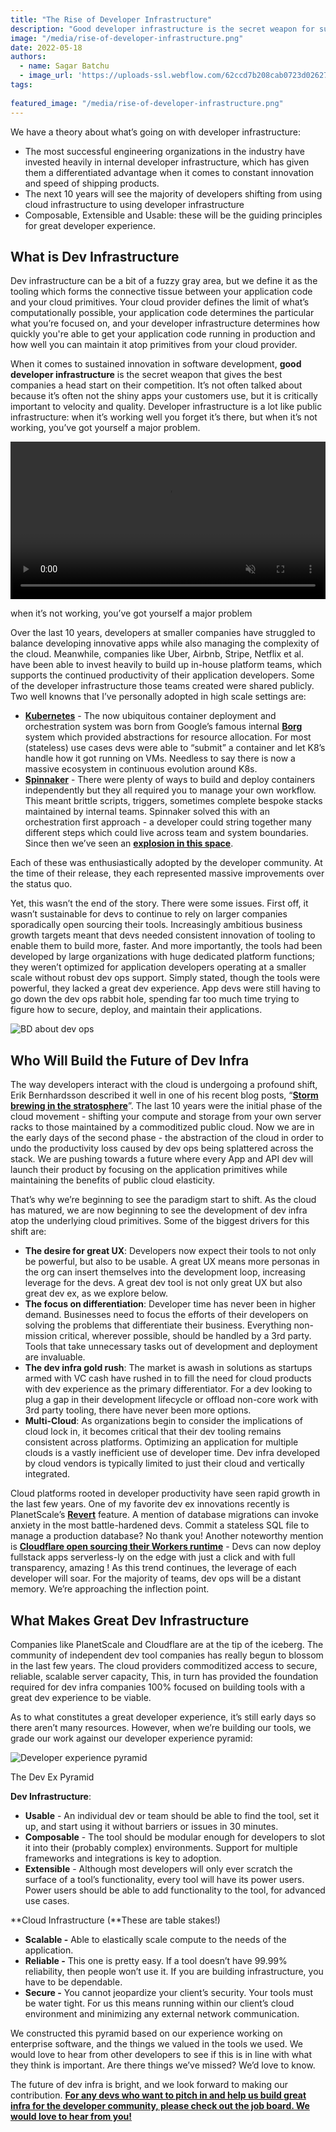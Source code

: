 ```yaml
---
title: "The Rise of Developer Infrastructure"
description: "Good developer infrastructure is the secret weapon for sustained innovation in software development. Don't let your competition get ahead."
image: "/media/rise-of-developer-infrastructure.png"
date: 2022-05-18
authors:
  - name: Sagar Batchu
  - image_url: 'https://uploads-ssl.webflow.com/62ccd7b208cab0723d026273/62cdf303b28bf9598d7a6b63_sagar_headshot-p-500.jpeg'
tags:
  
featured_image: "/media/rise-of-developer-infrastructure.png"
---
```


We have a theory about what’s going on with developer infrastructure:

- The most successful engineering organizations in the industry have invested heavily in internal developer infrastructure, which has given them a differentiated advantage when it comes to constant innovation and speed of shipping products.
- The next 10 years will see the majority of developers shifting from using cloud infrastructure to using developer infrastructure
- Composable, Extensible and Usable: these will be the guiding principles for great developer experience.

## What is Dev Infrastructure

Dev infrastructure can be a bit of a fuzzy gray area, but we define it as the tooling which forms the connective tissue between your application code and your cloud primitives. Your cloud provider defines the limit of what’s computationally possible, your application code determines the particular what you’re focused on, and your developer infrastructure determines how quickly you're able to get your application code running in production and how well you can maintain it atop primitives from your cloud provider.

When it comes to sustained innovation in software development, **good** **developer infrastructure** is the secret weapon that gives the best companies a head start on their competition. It’s not often talked about because it’s often not the shiny apps your customers use, but it is critically important to velocity and quality. Developer infrastructure is a lot like public infrastructure: when it’s working well you forget it’s there, but when it’s not working, you’ve got yourself a major problem.


  <video controls={false} loop={true} autoPlay={true} muted={true} width="100%" alt="Train falling down in a river">
    <source src={portal_url_1} type="video/mp4" />
  </video>

when it’s not working, you’ve got yourself a major problem

Over the last 10 years, developers at smaller companies have struggled to balance developing innovative apps while also managing the complexity of the cloud. Meanwhile, companies like Uber, Airbnb, Stripe, Netflix et al. have been able to invest heavily to build up in-house platform teams, which supports the continued productivity of their application developers. Some of the developer infrastructure those teams created were shared publicly. Two well knowns that I’ve personally adopted in high scale settings are:

- [**Kubernetes**](https://kubernetes.io/) - The now ubiquitous container deployment and orchestration system was born from Google’s famous internal [**Borg**](https://kubernetes.io/blog/2015/04/borg-predecessor-to-kubernetes/) system which provided abstractions for resource allocation. For most (stateless) use cases devs were able to “submit” a container and let K8’s handle how it got running on VMs. Needless to say there is now a massive ecosystem in continuous evolution around K8s.  
- [**Spinnaker**](https://spinnaker.io/) - There were plenty of ways to build and deploy containers independently but they all required you to manage your own workflow. This meant brittle scripts, triggers, sometimes complete bespoke stacks maintained by internal teams. Spinnaker solved this with an orchestration first approach - a developer could string together many different steps which could live across team and system boundaries. Since then we’ve seen an [**explosion in this space**](https://landscape.cd.foundation/).

Each of these was enthusiastically adopted by the developer community. At the time of their release, they each represented massive improvements over the status quo.  

Yet, this wasn’t the end of the story. There were some issues. First off, it wasn’t sustainable for devs to continue to rely on larger companies sporadically open sourcing their tools. Increasingly ambitious business growth targets meant that devs needed consistent innovation of tooling to enable them to build more, faster. And more importantly, the tools had been developed by large organizations with huge dedicated platform functions; they weren’t optimized for application developers operating at a smaller scale without robust dev ops support. Simply stated, though the tools were powerful, they lacked a great dev experience. App devs were still having to go down the dev ops rabbit hole, spending far too much time trying to figure how to secure, deploy, and maintain their applications.

![BD about dev ops](./assets/rise-of-developer-infrastructure-image-02.png)

## Who Will Build the Future of Dev Infra

The way developers interact with the cloud is undergoing a profound shift, Erik Bernhardsson described it well in one of his recent blog posts, “[**Storm brewing in the stratosphere**](https://erikbern.com/2021/11/30/storm-in-the-stratosphere-how-the-cloud-will-be-reshuffled.html)”. The last 10 years were the initial phase of the cloud movement - shifting your compute and storage from your own server racks to those maintained by a commoditized public cloud. Now we are in the early days of the second phase - the abstraction of the cloud in order to undo the productivity loss caused by dev ops being splattered across the stack. We are pushing towards a future where every App and API dev will launch their product by focusing on the application primitives while maintaining the benefits of public cloud elasticity.

That’s why we’re beginning to see the paradigm start to shift. As the cloud has matured, we are now beginning to see the development of dev infra atop the underlying cloud primitives. Some of the biggest drivers for this shift are:

- **The desire for great UX**: Developers now expect their tools to not only be powerful, but also to be usable. A great UX means more personas in the org can insert themselves into the development loop, increasing leverage for the devs. A great dev tool is not only great UX but also great dev ex, as we explore below.
- **The focus on differentiation**: Developer time has never been in higher demand. Businesses need to focus the efforts of their developers on solving the problems that differentiate their business. Everything non-mission critical, wherever possible, should be handled by a 3rd party. Tools that take unnecessary tasks out of development and deployment are invaluable.
- **The dev infra gold rush**: The market is awash in solutions as startups armed with VC cash have rushed in to fill the need for cloud products with dev experience as the primary differentiator. For a dev looking to plug a gap in their development lifecycle or offload non-core work with 3rd party tooling, there have never been more options.
- **Multi-Cloud**: As organizations begin to consider the implications of cloud lock in, it becomes critical that their dev tooling remains consistent across platforms. Optimizing an application for multiple clouds is a vastly inefficient use of developer time. Dev infra developed by cloud vendors is typically limited to just their cloud and vertically integrated.

Cloud platforms rooted in developer productivity have seen rapid growth in the last few years. One of my favorite dev ex innovations recently is PlanetScale’s [**Revert**](https://planetscale.com/features/revert) feature. A mention of database migrations can invoke anxiety in the most battle-hardened devs. Commit a stateless SQL file to manage a production database? No thank you! Another noteworthy mention is [**Cloudflare open sourcing their Workers runtime**](https://blog.cloudflare.com/workers-open-source-announcement/) - Devs can now deploy fullstack apps serverless-ly on the edge with just a click and with full transparency, amazing ! As this trend continues, the leverage of each developer will soar. For the majority of teams, dev ops will be a distant memory. We’re approaching the inflection point.

## What Makes Great Dev Infrastructure

Companies like PlanetScale and Cloudflare are at the tip of the iceberg. The community of independent dev tool companies has really begun to blossom in the last few years. The cloud providers commoditized access to secure, reliable, scalable server capacity, This, in turn has provided the foundation required for dev infra companies 100% focused on building tools with a great dev experience to be viable.

As to what constitutes a great developer experience, it’s still early days so there aren’t many resources. However, when we’re building our tools, we grade our work against our developer experience pyramid:

![Developer experience pyramid](./assets/rise-of-developer-infrastructure-image-03.png)

The Dev Ex Pyramid

**Dev Infrastructure**:

- **Usable** - An individual dev or team should be able to find the tool, set it up, and start using it without barriers or issues in 30 minutes.
- **Composable** - The tool should be modular enough for developers to slot it into their (probably complex) environments. Support for multiple frameworks and integrations is key to adoption.  
- **Extensible** - Although most developers will only ever scratch the surface of a tool’s functionality, every tool will have its power users. Power users should be able to add functionality to the tool, for advanced use cases.

**Cloud Infrastructure (**These are table stakes!)

- **Scalable -** Able to elastically scale compute to the needs of the application.
- **Reliable -** This one is pretty easy. If a tool doesn’t have 99.99% reliability, then people won’t use it. If you are building infrastructure, you have to be dependable.
- **Secure -** You cannot jeopardize your client’s security. Your tools must be water tight. For us this means running within our client’s cloud environment and minimizing any external network communication.

We constructed this pyramid based on our experience working on enterprise software, and the things we valued in the tools we used. We would love to hear from other developers to see if this is in line with what they think is important. Are there things we’ve missed? We’d love to know.

The future of dev infra is bright, and we look forward to making our contribution. [**For any devs who want to pitch in and help us build great infra for the developer community, please check out the job board. We would love to hear from you!**](https://jobs.lever.co/speakeasyapi/)
